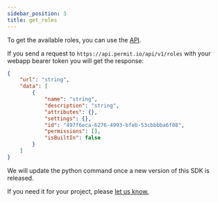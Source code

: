 ```yaml
---
sidebar_position: 3
title: get_roles
---
```


To get the available roles, you can use the [API](/api/api_with_cli).

If you send a request to `https://api.permit.io/api/v1/roles` with your webapp bearer token you will get the response:

```json
{
	"url": "string",
	"data": [
		{
			"name": "string",
			"description": "string",
			"attributes": {},
			"settings": {},
			"id": "497f6eca-6276-4993-bfeb-53cbbbba6f08",
			"permissions": [],
			"isBuiltIn": false
		}
	]
}
```

We will update the python command once a new version of this SDK is released.

If you need it for your project, please [let us know.](mailto:help@permit.io)

<!-- ```python

``` -->
